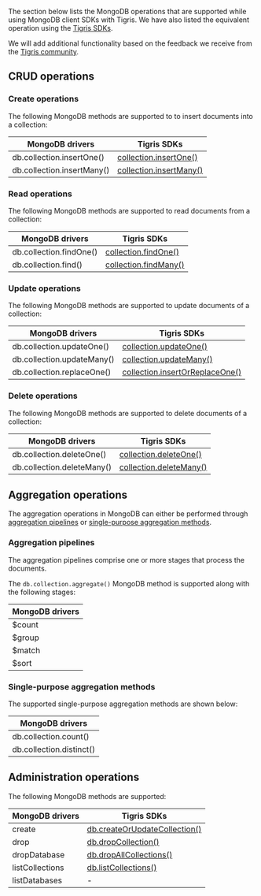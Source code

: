 
The section below lists the MongoDB operations that are supported while using
MongoDB client SDKs with Tigris. We have also listed the equivalent operation
using the [Tigris SDKs](/docs/sdkstools/).

We will add additional functionality based on the feedback we receive from
the <a href={tigrisConfig.discordUrl}>Tigris community</a>.

## CRUD operations

### Create operations

The following MongoDB methods are supported to to insert documents into a
collection:

| MongoDB drivers            | Tigris SDKs                                                                                      |
| -------------------------- | ------------------------------------------------------------------------------------------------ |
| db.collection.insertOne()  | [collection.insertOne()](/docs/sdkstools/typescript/database/insert/#insert-a-single-document)   |
| db.collection.insertMany() | [collection.insertMany()](/docs/sdkstools/typescript/database/insert/#insert-multiple-documents) |

### Read operations

The following MongoDB methods are supported to read documents from a collection:

| MongoDB drivers         | Tigris SDKs                                                                   |
| ----------------------- | ----------------------------------------------------------------------------- |
| db.collection.findOne() | [collection.findOne()](/docs/sdkstools/typescript/database/query/#find-one)   |
| db.collection.find()    | [collection.findMany()](/docs/sdkstools/typescript/database/query/#find-many) |

### Update operations

The following MongoDB methods are supported to update documents of a collection:

| MongoDB drivers            | Tigris SDKs                                                                                              |
| -------------------------- | -------------------------------------------------------------------------------------------------------- |
| db.collection.updateOne()  | [collection.updateOne()](/docs/sdkstools/typescript/database/update/#update-one)                         |
| db.collection.updateMany() | [collection.updateMany()](/docs/sdkstools/typescript/database/update/#update-many)                       |
| db.collection.replaceOne() | [collection.insertOrReplaceOne()](/docs/sdkstools/typescript/database/insert/#replace-a-single-document) |

### Delete operations

The following MongoDB methods are supported to delete documents of a collection:

| MongoDB drivers            | Tigris SDKs                                                                        |
| -------------------------- | ---------------------------------------------------------------------------------- |
| db.collection.deleteOne()  | [collection.deleteOne()](/docs/sdkstools/typescript/database/delete/#delete-one)   |
| db.collection.deleteMany() | [collection.deleteMany()](/docs/sdkstools/typescript/database/delete/#delete-many) |

## Aggregation operations

The aggregation operations in MongoDB can either be performed through
[aggregation pipelines](#aggregation-pipelines) or
[single-purpose aggregation methods](#single-purpose-aggregation-methods).

### Aggregation pipelines

The aggregation pipelines comprise one or more stages that process the
documents.

The `db.collection.aggregate()` MongoDB method is supported along with the
following stages:

| MongoDB drivers |
| --------------- |
| $count          |
| $group          |
| $match          |
| $sort           |

### Single-purpose aggregation methods

The supported single-purpose aggregation methods are shown below:

| MongoDB drivers          |
| ------------------------ |
| db.collection.count()    |
| db.collection.distinct() |

## Administration operations

The following MongoDB methods are supported:

| MongoDB drivers | Tigris SDKs                                                                                         |
| --------------- | --------------------------------------------------------------------------------------------------- |
| create          | [db.createOrUpdateCollection()](/docs/sdkstools/typescript/database/datamodel/#create-a-collection) |
| drop            | [db.dropCollection()](/docs/sdkstools/typescript/database/datamodel/#drop-a-collection)             |
| dropDatabase    | [db.dropAllCollections()](/docs/sdkstools/typescript/database/datamodel/#drop-all-collections)      |
| listCollections | [db.listCollections()](/docs/sdkstools/typescript/database/datamodel/#list-collections)             |
| listDatabases   | -                                                                                                   |
